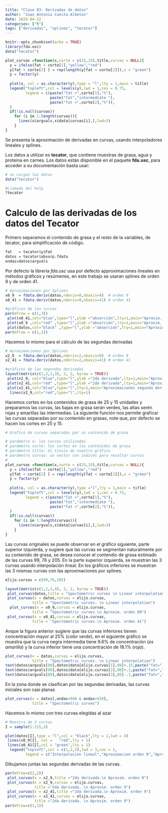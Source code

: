 ```yaml
---
title: "Clase 03: Derivadas de datos"
author: "Juan Antonio Cuesta-Albetos"
date: 2020-04-22
categories: ["R"]
tags: ["derivadas", "splines", "tecator"]
---
```


```r
knitr::opts_chunk$set(echo = TRUE)
library(fda.usc)
data("tecator")

plot_curvas =function(x,corte = c(25,15),title,curvas = NULL){
  y = ifelse(fat < corte[1],"yellow","red") 
  y[fat < corte[2] ] = rep(length(y[fat < corte[2]]),x = "green")
  y = factor(y)
  
  plot(x, col = as.character(y),type = "l",lty = 1,main = title)
  legend("topleft",col = levels(y),lwd = 1,cex = 0.75,
         legend = c(paste("fat >",corte[1],"%"),
                    paste("fat","intermediate "),
                    paste("fat <",corte[2],"%")),
  )
  if(!is.null(curvas))
    for (i in 1:length(curvas)){
      lines(x$argvals,x$data[curvas[i],],lwd=3)
    }
}
```

Se presenta la aproximación de derivadas en curvas, usando interpoladores lineales y splines.

Los datos a utilizar es **tecator**, que contiene muestras de grasa, agua y proteina en carnes. Los datos están disponible en el paquete **fda.usc**, para acceder a su documentación basta usar:

```r
# se cargan los datos
data("tecator")

#Llamado del help
?tecator
```

# Calculo de las derivadas de los datos del Tecator

Primero separamos el contenido de grasa y el resto de la variables, de tecator, para simplificación de código.

```r
fat   = tecator$y$Fat
datos = tecator$absorp.fdata
ondas=datos$argvals
```

Por defecto la librería *fda.usc* usa por defecto approximaciones lineales en métodos gráficos y resúmenes, en este trabajo se usaran splines de orden 9 y de orden 41.

```r
# Aproximaciones por Splines
x0_9  = fdata.deriv(datos,nderiv=0,nbasis=9)  # orden 9
x0_41 = fdata.deriv(datos,nderiv=0,nbasis=41) # orden 41

#gráficos de las curvas 
par(mfrow = c(1,3))
 plot(x0_41,col="blue",type="l",ylab ="absorción",lty=1,main="Aproxim. orden 41")
 plot(x0_9 ,col="red" ,type="l",ylab ="absorción",lty=1,main="Aproxim. orden 9")
 plot(datos,col="black" ,type="l",ylab ="absorción",lty=1,main="Aproxim. lineal")
par(mfrow = c(1,1))
```



Hacemos lo mismo para el cálculo de las segundas derivadas
```r
# Aproximaciones por Splines
x2_9  = fdata.deriv(datos,nderiv=2,nbasis=9)  # orden 9
x2_41 = fdata.deriv(datos,nderiv=2,nbasis=41) # orden 41

#gráficos de las segundas derivadas
layout(matrix(c(1,2,3,3), 2, 2, byrow = TRUE))
 plot(x2_9, col="blue",type="l",ylab ="2da derivada",lty=1,main="Aproxim. orden 9")
 plot(x2_41,col="red" ,type="l",ylab ="2da derivada",lty=1,main="Aproxim. orden 41")
 plot(x2_41,col="blue",type="l",lty=1,main="Aproximaciones segunda derivada")
  lines(x2_9,col="red",type="l",lty=1)
```


Hacemos cortes en los contenidos de grasa de 25  y 15 unidades y preparamos las curvas, las bajas en grasa serán verdes, las altas serén rojas y amarillas las intermedias. La siguiente función nos permite graficar las curvas separadas por su contenido en grasas, note que, por defecto se hacen los cortes en 25 y 15.

```r
# Grafico de curvas separadas por su contenido de grasa

# parámetro x: las curvas utilizadas
# parámetro corte: los cortes en los contenidos de grasa
# parámetro title: el titulo de nuestro gráfico
# parámetro curvas: un vector con indices para resaltar curvas
#
plot_curvas =function(x,corte = c(25,15),title,curvas = NULL){
  y = ifelse(fat < corte[1],"yellow","red") 
  y[fat < corte[2] ] = rep(length(y[fat < corte[2]]),x = "green")
  y = factor(y)
  
  plot(x, col = as.character(y),type ="l",lty = 1,main = title)
  legend("topleft",col = levels(y),lwd = 1,cex = 0.75,
         legend = c(paste("fat >",corte[1],"%"),
                    paste("fat","intermediate "),
                    paste("fat <",corte[2],"%")),
  )
  if(!is.null(curvas))
    for (i in 1:length(curvas)){
      lines(x$argvals,x$data[curvas[i],],lwd=3)
    }
}
```

Las curvas originales se puede observar en el gráfico siguiente, parte superior izquierda, y sugiere que las curvas se segmentan naturalmente por su contenido de grasa, se desea conocer el contendio de grasa estimado de las  curvas 99, 76 y 205. En la parte superior izquierda, se muestran las 3 curvas usando interpolación lineal. En los gráficos inferiores se muestran las 3 mismas curvas con las aproximaciones por splines.

```r
elijo.curvas = c(99,76,205)

layout(matrix(c(1,2,3,4), 2, 2, byrow = TRUE))
 plot_curvas(datos,title = "Spectometric curves \n Linear interpolation")
 plot_curvas(x = datos,curvas = elijo.curvas,
            title = "Spectometric curves. \n Linear interpolation")
  plot_curvas(x = x0_9,curvas = elijo.curvas,
            title = "Spectometric curves.\n Aproxim. orden 09")
 plot_curvas(x = x0_41,curvas = elijo.curvas,
            title = "Spectometric curves.\n Aproxim. orden 41")
```

Anque la figura anterior sugiere que las curvas inferiores tienen concentración mayor al 25% (*color verde*), en el siguiente gráfico se muestra que la curva negra intermedia tiene 9.6% de concentración (*es amarilla*) y la curva inferior tiene una concentración de 18.1% (*roja*). 

```r
plot_curvas(x = datos,curvas = elijo.curvas,
            title = "Spectometric curves. \n Linear interpolation")
text(datos$argvals[90],datos$data[elijo.curvas[1],90]+.15,paste("fat=",fat[elijo.curvas[1]]),cex=1,col="blue")
text(datos$argvals[90],datos$data[elijo.curvas[2],90]+.1,paste("fat=",fat[elijo.curvas[2]]),cex=1,col="blue")
text(datos$argvals[80],datos$data[elijo.curvas[3],80]-.1,paste("fat=",fat[elijo.curvas[3]]),cex=1,col="blue")
```

En la zona donde se clasifican por las segundas derivadas, las curvas iniciales son casi planas

```r
plot_curvas(x = datos[,ondas<940 & ondas>920],
            title = "Spectometric curves")
```



Hacemos lo mismo con tres curvas elegidas al azar

```r
# Muestra de 3 curvas
I = sample(1:215,3)

plot(datos[I],type = "l",col = "black",lty = 1,lwd = 4)
 lines(x0_9[I], col =   "red",lty = 1)
 lines(x0_41[I],col = "green",lty = 1)
  legend("topleft",col = c(1,2,3),lwd = 3,cex = 1,
         legend = c("Interpolacion lineal","Aproximacion orden 9","Aproximacion orden 41"))

```



Dibujamos juntas las segundas derivadas de las curvas. 

```r
par(mfrow=c(2,2))
 plot_curvas(x = x2_9,title ="2da derivada.\n Aproxim. orden 9")
 plot_curvas(x = x2_9,curvas = elijo.curvas,
             title ="2da derivada. \n Aproxim. orden 9")
 plot_curvas(x = x2_41,title ="2da derivada.\n Aproxim. orden 9")
 plot_curvas(x = x2_41,curvas = elijo.curvas,
             title ="2da derivada. \n Aproxim. orden 9")
par(mfrow=c(1,1))
```




